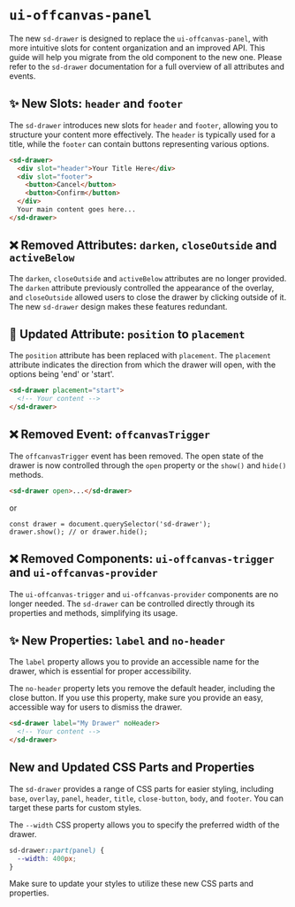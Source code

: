 
<Meta title="Docs/Migration/ui-offcanvas-panel" />

# `ui-offcanvas-panel`

The new `sd-drawer` is designed to replace the `ui-offcanvas-panel`, with more intuitive slots for content organization and an improved API. This guide will help you migrate from the old component to the new one. Please refer to the `sd-drawer` documentation for a full overview of all attributes and events.

## ✨ New Slots: `header` and `footer`

The `sd-drawer` introduces new slots for `header` and `footer`, allowing you to structure your content more effectively. The `header` is typically used for a title, while the `footer` can contain buttons representing various options.

```html
<sd-drawer>
  <div slot="header">Your Title Here</div>
  <div slot="footer">
    <button>Cancel</button>
    <button>Confirm</button>
  </div>
  Your main content goes here...
</sd-drawer>
```

## ❌ Removed Attributes: `darken`, `closeOutside` and `activeBelow`

The `darken`, `closeOutside` and `activeBelow` attributes are no longer provided. The `darken` attribute previously controlled the appearance of the overlay, and `closeOutside` allowed users to close the drawer by clicking outside of it. The new `sd-drawer` design makes these features redundant.

## 🔀 Updated Attribute: `position` to `placement`

The `position` attribute has been replaced with `placement`. The `placement` attribute indicates the direction from which the drawer will open, with the options being 'end' or 'start'.

```html
<sd-drawer placement="start">
  <!-- Your content -->
</sd-drawer>
```

## ❌ Removed Event: `offcanvasTrigger`

The `offcanvasTrigger` event has been removed. The open state of the drawer is now controlled through the `open` property or the `show()` and `hide()` methods.

```html
<sd-drawer open>...</sd-drawer>
```

or

```
const drawer = document.querySelector('sd-drawer');
drawer.show(); // or drawer.hide();
```

## ❌ Removed Components: `ui-offcanvas-trigger` and `ui-offcanvas-provider`

The `ui-offcanvas-trigger` and `ui-offcanvas-provider` components are no longer needed. The `sd-drawer` can be controlled directly through its properties and methods, simplifying its usage.

## ✨ New Properties: `label` and `no-header`

The `label` property allows you to provide an accessible name for the drawer, which is essential for proper accessibility.

The `no-header` property lets you remove the default header, including the close button. If you use this property, make sure you provide an easy, accessible way for users to dismiss the drawer.

```html
<sd-drawer label="My Drawer" noHeader>
  <!-- Your content -->
</sd-drawer>
```

## New and Updated CSS Parts and Properties

The `sd-drawer` provides a range of CSS parts for easier styling, including `base`, `overlay`, `panel`, `header`, `title`, `close-button`, `body`, and `footer`. You can target these parts for custom styles.

The `--width` CSS property allows you to specify the preferred width of the drawer.

```css
sd-drawer::part(panel) {
  --width: 400px;
}
```

Make sure to update your styles to utilize these new CSS parts and properties.
